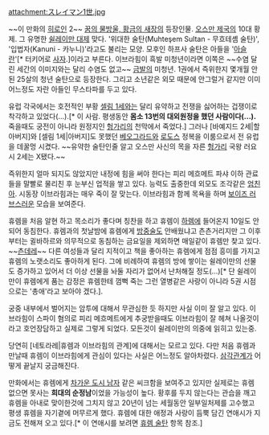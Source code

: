 attachment:スレイマン1世.jpg

~~이 만화의 [[히로인]] 2~~
[[꿈의 물방울, 황금의 새장]]의 등장인물. [[오스만 제국]]의 10대 황제. 그 유명한 [[쉴레이만 대제]] 맞다. '위대한 술탄(Muhteşem Sultan - 무흐테솀 술탄)', '입법자(Kanuni - 카누니)'라고도 불리는 모양. 모후인 하프사 술탄은 아들을 '[[아슬란]]'[* 터키어로 [[사자]].]이라고 부른다. 이브라힘이 흑발 미청년이라면 이쪽은 ~~수염 달린 세간의 이미지와는 달리 수염도 없고~~ [[금발]]의 미청년. 1권에서 즉위한지 몇개월 안된 25살의 청년 술탄으로 등장한다. 그리고 소년같은 외모 때문에 안그럴거 같지만 이미 어느정도 자란 아들인 무스타파를 두고 있다. 

유럽 각국에서는 호전적인 부황 [[셀림 1세]]와는 달리 유약하고 전쟁을 싫어하는 겁쟁이로 착각하고 있었다(...).[* 이 사람. 평생동안 '''몸소 13번의 대외원정을 했던 사람이다(...).''' 죽을때도 궁전이 아니라 원정지인 [[헝가리]]의 천막에서 죽었다.] 그러나 [바예지드 2세|할아버지]와 [셀림 1세|아버지]도 못했던 [[베오그라드]]와 [[로도스]] 정복을 이룸으로서 전 유럽을 데꿀멍 시켰다. ~~유약한 술탄인줄 알고 오스만 사신의 목을 자른 [[헝가리]] 국왕 러요시 2세는 X됐다.~~ 

즉위한지 얼마 되지도 않았지만 내정에 힘을 써야 한다는 피리 메흐메트 파샤 이하 관료들을 말빨로 물리친 후 눈부신 업적을 쌓고 있다. 능력도 출중한데 외모도 조각같은 [[엄친아]]. 시동장 이브라힘과는 매우 죽이 잘 맞는다. 이브라힘과 함께 목욕을 하며 [[보이즈 러브]]스러운 모습을 보여준다.

휴렘을 처음 알현 하고 목소리가 좋다며 칭찬을 하고 휴렘이 [[하렘]]에 들어온지 10일도 안되어 동침한다. 휴렘과의 첫날밤에 휴렘에게 [[방중술]]도 안배웠냐고 츤츤거리지만 그 이후부터는 귈바하르와 의무적으로 동침하는 금요일을 제외하면 매일같이 휴렘만 찾고 있다. ~~[[츤데레]]~~ 다른 여성들과 달리 지적이고 책을 좋아하는 휴렘에게 점점 흥미를 가지고 휴렘의 노랫소리도 좋아하게 된다. 그에 비례하여 휴렘의 방에 쌓이는 쉴레이만의 선물도 증가하고 있어서 더 이상 선물을 놔둘 자리가 없어서 난처해질 정도(...)[* 단 쉴레이만이 휴렘에게 품는 감정은 휴렘한테 껌뻑 죽는 그런 열병같은 사랑이 아니라 5권 시점으로는 '총애'라고 보아야 겠다.].

궁중 내부에서 벌어지는 암투에 대해서 무관심한 듯 하지만 사실 이미 잘 알고 있다. 이브라힘이 스파이 혐의로 피리 메흐메트에게 추궁받을때도 이브라힘이 잘 헤쳐 나올것이라고 호언장담하고 실제로 그렇게 되었다. 모든것이 쉴레이만의 의중에 읽히고 있는중.

당연히 [네토라레|휴렘과 이브라힘의 관계]에 대해서는 모르고 있다. 다만 처음 휴렘과 만날때 휴렘이 이브라힘에게 관심이 있다는 사실은 어느정도 알아차렸다. [[삼각관계]]가 어떻게 끝날지 궁금해진다.

만화에서는 휴렘에게 [[차가운 도시 남자]] 같은 씨크함을 보여주고 있지만 실제로는 휴렘 없으면 못사는 '''희대의 순정남'''이었을 가능성이 높다. 황후를 두지 않는다는 관습을 깨고 휴렘을 아내로 맞이한것에 그치지 않고 20년이 넘는 세월동안 일부일처제를 고수했고 평생 휴렘을 자기곁에 머무르게 했다. 휴렘에 대한 애정과 사랑이 듬뿍 담긴 연애시가 지금도 전해져 오고 있다.[* 이 연애시를 보려면 [[휴렘 술탄]] 항목 참조.]  
